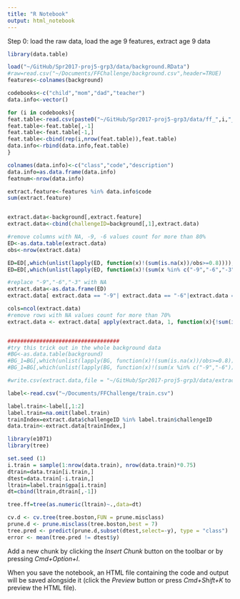```yaml
---
title: "R Notebook"
output: html_notebook
---
```




Step 0: load the raw data, load the age 9 features, extract age 9 data
```r
library(data.table)

load("~/GitHub/Spr2017-proj5-grp3/data/background.RData")
#raw=read.csv("~/Documents/FFChallenge/background.csv",header=TRUE)
features<-colnames(background)

codebooks<-c("child","mom","dad","teacher")
data.info<-vector()

for (i in codebooks){
feat.table<-read.csv(paste0("~/GitHub/Spr2017-proj5-grp3/data/ff_",i,"_cb9.csv"),header=FALSE)
feat.table<-feat.table[,-1]
feat.table<-feat.table[-1,]
feat.table<-cbind(rep(i,nrow(feat.table)),feat.table)
data.info<-rbind(data.info,feat.table)
}

colnames(data.info)<-c("class","code","description")
data.info=as.data.frame(data.info)
featnum<-nrow(data.info)

extract.feature<-features %in% data.info$code  
sum(extract.feature)


extract.data<-background[,extract.feature]
extract.data<-cbind(challengeID=background[,1],extract.data)

#remove columns with NA, -9, -6 values count for more than 80%
ED<-as.data.table(extract.data)
obs<-nrow(extract.data)

ED=ED[,which(unlist(lapply(ED, function(x)!(sum(is.na(x))/obs>=0.8)))),with=F]
ED=ED[,which(unlist(lapply(ED, function(x)!(sum(x %in% c("-9","-6","-3"))/obs>=0.8)))),with=F]

#replace "-9","-6","-3" with NA
extract.data<-as.data.frame(ED)
extract.data[ extract.data == "-9"| extract.data == "-6"|extract.data == "-3"]<-NA

cols=ncol(extract.data)
#remove rows with NA values count for more than 70%
extract.data <- extract.data[ apply(extract.data, 1, function(x){!sum(is.na(x))/cols>=0.7}),]


###################################
#try this trick out in the whole background data
#BG<-as.data.table(background)
#BG_1=BG[,which(unlist(lapply(BG, function(x)!(sum(is.na(x))/obs>=0.8)))),with=F]
#BG_1=BG[,which(unlist(lapply(BG, function(x)!(sum(x %in% c("-9","-6"))/obs>=0.8)))),with=F]

#write.csv(extract.data,file = "~/GitHub/Spr2017-proj5-grp3/data/extractdata.csv")
```


```r
label<-read.csv("~/Documents/FFChallenge/train.csv")

label.train<-label[,1:2]
label.train=na.omit(label.train)
trainIndex=extract.data$challengeID %in% label.train$challengeID
data.train<-extract.data[trainIndex,]

```


```r
library(e1071)
library(tree)

set.seed (1)
i.train = sample(1:nrow(data.train), nrow(data.train)*0.75)
dtrain=data.train[i.train,]
dtest=data.train[-i.train,]
ltrain=label.train$gpa[i.train]
dt=cbind(ltrain,dtrain[,-1])

tree.ff=tree(as.numeric(ltrain)~.,data=dt)

cv.d <- cv.tree(tree.boston,FUN = prune.misclass)
prune.d <- prune.misclass(tree.boston,best = 7)
tree.pred <- predict(prune.d,subset(dtest,select=-y), type = "class")
error <- mean(tree.pred != dtest$y)
```

Add a new chunk by clicking the *Insert Chunk* button on the toolbar or by pressing *Cmd+Option+I*.

When you save the notebook, an HTML file containing the code and output will be saved alongside it (click the *Preview* button or press *Cmd+Shift+K* to preview the HTML file).
